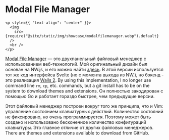 # Modal File Manager

```mdx-code-block
<p style={{ "text-align": "center" }}>
  <img
    src={require("@site/static/img/showcase/modalfilemanager.webp").default}
  />
  <br />
</p>
```

[Modal File Manager](https://github.com/raguay/ModalFileManager) — это двухпанельный файловый менеджер с использованием веб-технологий. Мой оригинальный дизайн был основан на NW.js, и его можно найти [здесь](https://github.com/raguay/ModalFileManager-NWjs). В этой версии используется тот же код интерфейса Svelte (но с момента выхода из NW.), но бэкенд - это реализация [Wails 2](https://wails.io/). By using this implementation, I no longer use command line `rm`, `cp`, etc. commands, but a git install has to be on the system to download themes and extensions. Он полностью закодирован с помощью Go и работает гораздо быстрее, чем предыдущие версии.

Этот файловый менеджер построен вокруг того же принципа, что и Vim: управление состоянием клавиатурных действий. Количество состояний не фиксировано, но очень программируется. Поэтому может быть создано и использовано бесконечное количество конфигураций клавиатуры. Это главное отличие от других файловых менеджеров. There are themes and extensions available to download from GitHub.
